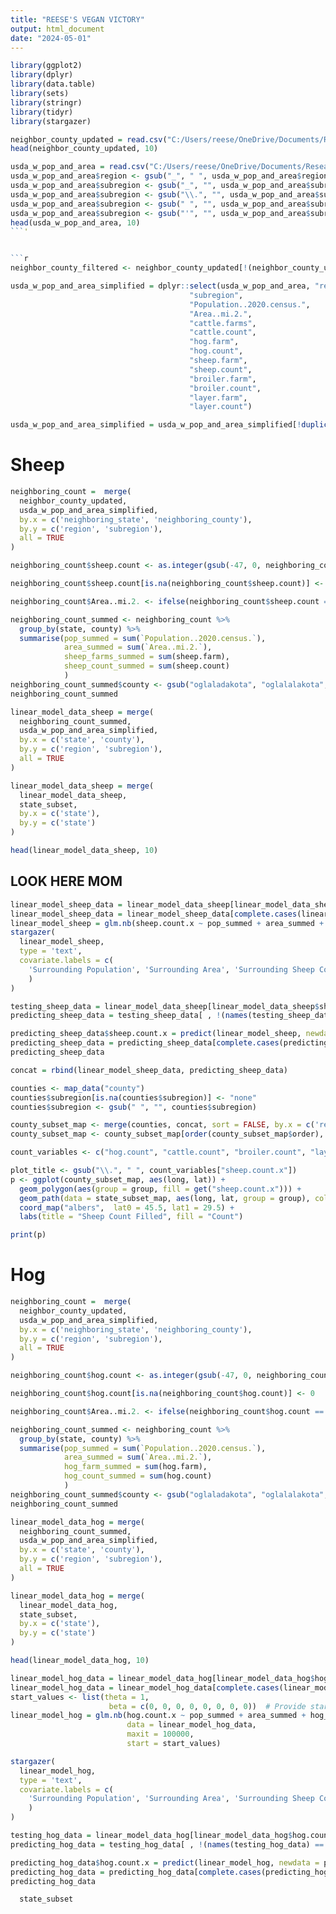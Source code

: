 ```yaml
---
title: "REESE'S VEGAN VICTORY"
output: html_document
date: "2024-05-01"
---
```

```r
library(ggplot2)
library(dplyr)
library(data.table)
library(sets)
library(stringr)
library(tidyr)
library(stargazer)
```

```r
neighbor_county_updated = read.csv("C:/Users/reese/OneDrive/Documents/Research/Mom project 1/Data/neighbor_county_updated.csv")
head(neighbor_county_updated, 10)
```
```r
usda_w_pop_and_area = read.csv("C:/Users/reese/OneDrive/Documents/Research/Mom project 1/Data/usda_w_pop_and_area.csv")
usda_w_pop_and_area$region <- gsub("_", " ", usda_w_pop_and_area$region)
usda_w_pop_and_area$subregion <- gsub("_", "", usda_w_pop_and_area$subregion)
usda_w_pop_and_area$subregion <- gsub("\\.", "", usda_w_pop_and_area$subregion)
usda_w_pop_and_area$subregion <- gsub(" ", "", usda_w_pop_and_area$subregion)
usda_w_pop_and_area$subregion <- gsub("'", "", usda_w_pop_and_area$subregion)
head(usda_w_pop_and_area, 10)
```'


```r
neighbor_county_filtered <- neighbor_county_updated[!(neighbor_county_updated$state == neighbor_county_updated$neighboring_state & neighbor_county_updated$county == neighbor_county_updated$neighboring_county), ]

usda_w_pop_and_area_simplified = dplyr::select(usda_w_pop_and_area, "region", 
                                        "subregion", 
                                        "Population..2020.census.", 
                                        "Area..mi.2.",
                                        "cattle.farms",
                                        "cattle.count",
                                        "hog.farm",
                                        "hog.count",
                                        "sheep.farm",
                                        "sheep.count",
                                        "broiler.farm",
                                        "broiler.count",
                                        "layer.farm",
                                        "layer.count")

usda_w_pop_and_area_simplified = usda_w_pop_and_area_simplified[!duplicated(usda_w_pop_and_area_simplified), ]

```

# Sheep

```r
neighboring_count =  merge(
  neighbor_county_updated,
  usda_w_pop_and_area_simplified, 
  by.x = c('neighboring_state', 'neighboring_county'),
  by.y = c('region', 'subregion'),
  all = TRUE  
)

neighboring_count$sheep.count <- as.integer(gsub(-47, 0, neighboring_count$sheep.count))

neighboring_count$sheep.count[is.na(neighboring_count$sheep.count)] <- 0

neighboring_count$Area..mi.2. <- ifelse(neighboring_count$sheep.count == 0, 0, neighboring_count$Area..mi.2.)

neighboring_count_summed <- neighboring_count %>%
  group_by(state, county) %>%
  summarise(pop_summed = sum(`Population..2020.census.`),
            area_summed = sum(`Area..mi.2.`),
            sheep_farms_summed = sum(sheep.farm),
            sheep_count_summed = sum(sheep.count)
            )
neighboring_count_summed$county <- gsub("oglaladakota", "oglalalakota", neighboring_count_summed$county)
neighboring_count_summed
```

```r
linear_model_data_sheep = merge(
  neighboring_count_summed,
  usda_w_pop_and_area_simplified, 
  by.x = c('state', 'county'),
  by.y = c('region', 'subregion'),
  all = TRUE  
)

linear_model_data_sheep = merge(
  linear_model_data_sheep,
  state_subset,
  by.x = c('state'),
  by.y = c('state')
)

head(linear_model_data_sheep, 10)
```
## LOOK HERE MOM

```r
linear_model_sheep_data = linear_model_data_sheep[linear_model_data_sheep$sheep.count.x != -47, ]
linear_model_sheep_data = linear_model_sheep_data[complete.cases(linear_model_sheep_data["state"]), ]
linear_model_sheep = glm.nb(sheep.count.x ~ pop_summed + area_summed + sheep_count_summed + Population..2020.census. + Area..mi.2. + sheep.farm.x + sheep.count.y,  data = linear_model_sheep_data, maxit = 1000)
stargazer(
  linear_model_sheep,
  type = 'text', 
  covariate.labels = c(
    'Surrounding Population', 'Surrounding Area', 'Surrounding Sheep Count', "County Population", "County Area", "Sheep Farms", "Total State Sheep Count"
    )
)

testing_sheep_data = linear_model_data_sheep[linear_model_data_sheep$sheep.count.x == -47, ]
predicting_sheep_data = testing_sheep_data[ , !(names(testing_sheep_data) == "sheep.count.x")]

predicting_sheep_data$sheep.count.x = predict(linear_model_sheep, newdata = predicting_sheep_data, type = "response")
predicting_sheep_data = predicting_sheep_data[complete.cases(predicting_sheep_data["state"]), ]
predicting_sheep_data

```

```r
concat = rbind(linear_model_sheep_data, predicting_sheep_data)

counties <- map_data("county")
counties$subregion[is.na(counties$subregion)] <- "none"
counties$subregion <- gsub(" ", "", counties$subregion)

county_subset_map <- merge(counties, concat, sort = FALSE, by.x = c('region', 'subregion'), by.y = c('state', 'county.x'), all = TRUE)
county_subset_map <- county_subset_map[order(county_subset_map$order), ]

count_variables <- c("hog.count", "cattle.count", "broiler.count", "layer.count", "sheep.count")

plot_title <- gsub("\\.", " ", count_variables["sheep.count.x"]) 
p <- ggplot(county_subset_map, aes(long, lat)) +
  geom_polygon(aes(group = group, fill = get("sheep.count.x"))) +
  geom_path(data = state_subset_map, aes(long, lat, group = group), color = "black") +
  coord_map("albers",  lat0 = 45.5, lat1 = 29.5) +
  labs(title = "Sheep Count Filled", fill = "Count")  

print(p)
```

# Hog

```r
neighboring_count =  merge(
  neighbor_county_updated,
  usda_w_pop_and_area_simplified, 
  by.x = c('neighboring_state', 'neighboring_county'),
  by.y = c('region', 'subregion'),
  all = TRUE  
)

neighboring_count$hog.count <- as.integer(gsub(-47, 0, neighboring_count$hog.count))

neighboring_count$hog.count[is.na(neighboring_count$hog.count)] <- 0

neighboring_count$Area..mi.2. <- ifelse(neighboring_count$hog.count == 0, 0, neighboring_count$Area..mi.2.)

neighboring_count_summed <- neighboring_count %>%
  group_by(state, county) %>%
  summarise(pop_summed = sum(`Population..2020.census.`),
            area_summed = sum(`Area..mi.2.`),
            hog_farm_summed = sum(hog.farm),
            hog_count_summed = sum(hog.count)
            )
neighboring_count_summed$county <- gsub("oglaladakota", "oglalalakota", neighboring_count_summed$county)
neighboring_count_summed
```
```r
linear_model_data_hog = merge(
  neighboring_count_summed,
  usda_w_pop_and_area_simplified, 
  by.x = c('state', 'county'),
  by.y = c('region', 'subregion'),
  all = TRUE  
)

linear_model_data_hog = merge(
  linear_model_data_hog,
  state_subset,
  by.x = c('state'),
  by.y = c('state')
)

head(linear_model_data_hog, 10)
```
```r
linear_model_hog_data = linear_model_data_hog[linear_model_data_hog$hog.count.x != -47, 
linear_model_hog_data = linear_model_hog_data[complete.cases(linear_model_hog_data["state"]), ]
start_values <- list(theta = 1, 
                      beta = c(0, 0, 0, 0, 0, 0, 0, 0))  # Provide starting values for each coefficient
linear_model_hog = glm.nb(hog.count.x ~ pop_summed + area_summed + hog_count_summed + Population..2020.census. + Area..mi.2. + hog.farm.x + hog.count.y,  
                          data = linear_model_hog_data, 
                          maxit = 100000, 
                          start = start_values)

stargazer(
  linear_model_hog,
  type = 'text', 
  covariate.labels = c(
    'Surrounding Population', 'Surrounding Area', 'Surrounding Sheep Count', "County Population", "County Area", "Sheep Farms", "Total State Sheep Count"
    )
)

testing_hog_data = linear_model_data_hog[linear_model_data_hog$hog.count.x == -47, ]
predicting_hog_data = testing_hog_data[ , !(names(testing_hog_data) == "hog.count.x")]

predicting_hog_data$hog.count.x = predict(linear_model_hog, newdata = predicting_hog_data, type = "response")
predicting_hog_data = predicting_hog_data[complete.cases(predicting_hog_data["state"]), ]
predicting_hog_data

```
```r
  state_subset
```


